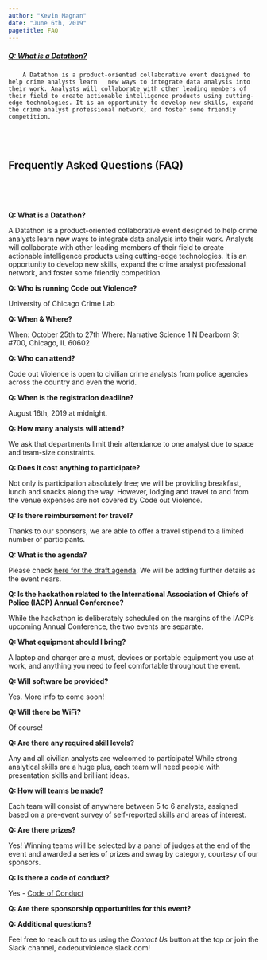 ---
author: "Kevin Magnan"
date: "June 6th, 2019"
pagetitle: FAQ
---

<!--- Accordion wrapper --->
<div class="accordion md-accordion" id="accordionEx1" role="tablist" aria-multiselectable="true">
<!--- Accordian card--->
  <div class="card">
<!--- Accordian card title --->
  <div class="card-header" role="tab" id="headingTwo1">
  <a class="collapsed" data-toggle="collapse" data-parent="#accordionEx1" href="#collapseTwo1" aria-expanded="false" aria-controls="collapseTwo1">
  <h5 class="mb-0">
            **Q: What is a Datathon?** <i class="fas fa-angle-down rotate-icon"></i>
  </h5>
  </a>
  </div>
<!--- Accordian card body --->

  <div id="collapseTwo1" class="collapse" role="tabpanel" aria-labelledby="headingTwo1" data-parent="#accordionEx1">
  <div class="card-body">
        A Datathon is a product-oriented collaborative event designed to help crime analysts learn   new ways to integrate data analysis into their work. Analysts will collaborate with other leading members of their field to create actionable intelligence products using cutting-edge technologies. It is an opportunity to develop new skills, expand the crime analyst professional network, and foster some friendly competition.
  </div>
  </div>
      
  </div>
    
  </div>
  
</div>
 
<br>
<br>

## **Frequently Asked Questions (FAQ)**


<br>
<div class = "row">

<br>

<div class = "col-md-4">
**Q: What is a Datathon?** 

A Datathon is a product-oriented collaborative event designed to help crime analysts learn new ways to integrate data analysis into their work. Analysts will collaborate with other leading members of their field to create actionable intelligence products using cutting-edge technologies. It is an opportunity to develop new skills, expand the crime analyst professional network, and foster some friendly competition.

**Q: Who is running Code out Violence?** 

University of Chicago Crime Lab

**Q: When & Where?** 

When: October 25th to 27th
Where: Narrative Science 
       1 N Dearborn St #700, Chicago, IL 60602

**Q: Who can attend?**  

Code out Violence is open to civilian crime analysts from police agencies across the country and even the world. 

**Q: When is the registration deadline?** 

August 16th, 2019 at midnight.

**Q: How many analysts will attend?**  

We ask that departments limit their attendance to one analyst due to space and team-size constraints.
</div>

<div class = "col-md-4">
**Q: Does it cost anything to participate?**  

Not only is participation absolutely free; we will be providing breakfast, lunch and snacks along the way.  However, lodging and travel to and from the venue expenses are not covered by Code out Violence.

 **Q: Is there reimbursement for travel?**  
 
 Thanks to our sponsors, we are able to offer a travel stipend to a limited number of participants.

**Q: What is the agenda?**  

Please check [here for the draft agenda](agenda.pdf). We will be adding further details as the event nears.

**Q: Is the hackathon related to the International Association of Chiefs of Police (IACP) Annual Conference?**  

While the hackathon is deliberately scheduled on the margins of the IACP's upcoming Annual Conference, the two events are separate.

**Q: What equipment should I bring?** 

A laptop and charger are a must, devices or portable equipment you use at work, and anything you need to feel comfortable throughout the event.

**Q: Will software be provided?**   

Yes. More info to come soon!

</div>

<div class = "col-md-4">

**Q: Will there be WiFi?**  

Of course!

**Q: Are there any required skill levels?**  

Any and all civilian analysts are welcomed to participate!  While strong analytical skills are a huge plus, each team will need people with presentation skills and brilliant ideas.

**Q: How will teams be made?**  

Each team will consist of anywhere between 5 to 6 analysts, assigned based on a pre-event survey of self-reported skills and areas of interest.

**Q: Are there prizes?** 

Yes! Winning teams will be selected by a panel of judges at the end of the event and awarded a series of prizes and swag by category, courtesy of our sponsors.

**Q: Is there a code of conduct?**  

Yes - [Code of Conduct](codeofconduct.pdf)

**Q: Are there sponsorship opportunities for this event?**  

**Q: Additional questions?** 

Feel free to reach out to us using the *Contact Us* button at the top or join the Slack channel, codeoutviolence.slack.com!

</div>
</div>
